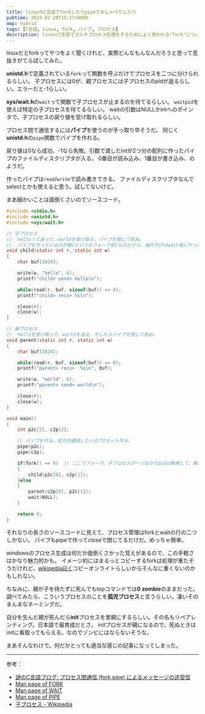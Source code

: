 ```yaml
---
title: linuxのC言語でforkしたりpipeでおしゃべりしたり
pubtime: 2015-02-28T15:17+0900
amp: hybrid
tags: [C言語, Linux, fork, パイプ, プロセス]
description: linux/C言語でマルチプロセス処理をするためによく使われる"fork"について調べてみた記録です。
---
```


linuxだとforkってやつをよく聞くけれど、実際どんなもんなんだろうと思って息抜きがてら試してみた。

**unistd.h**で定義されている`fork`って関数を呼ぶだけでプロセスを二つに分けられるらしい。
子プロセスには0が、親プロセスには子プロセスのpidが返るらしい。エラーだと-1らしい。

**sys/wait.h**の`wait`って関数で子プロセスが止まるのを待てるらしい。
`waitpid`を使えば特定の子プロセスを待てるらしい。
waitの引数はNULLかintへのポインタで、子プロセスの戻り値を受け取れるらしい。

プロセス間で通信するには**パイプ**を使うのが手っ取り早そうだ。
同じく**unistd.h**の`pipe`関数でパイプを作れる。

戻り値は0なら成功、-1なら失敗。引数で渡したintが2つ分の配列に作ったパイプのファイルディスクリプタが入る。
0番目が読み込み、1番目が書き込み、のようだ。

作ったパイプは`read`/`write`で読み書きできる。
ファイルディスクリプタなんでselectとかも使えると思う。試してないけど。

まあ細かいことは面倒くさいのでソースコード。
``` c
#include <stdio.h>
#include <unistd.h>
#include <sys/wait.h>

// 子プロセス
//  helloって送って、worldを受け取る。パイプを閉じて死ぬ。
//  パイプを作っているのが親(というかフォーク前)なのだから、後片付けはwait後にやった方が自然な気がするけれど、まあ良いか。
void child(static int r, static int w)
{
    char buf[1024];

    write(w, "hello", 6);
    printf("child> send> hello\n");

    while(read(r, buf, sizeof(buf)) <= 0);
    printf("child> recv> %s\n");

    close(r);
    close(w);
}

// 親プロセス
//  helloを受け取って、worldを送る。そしたらパイプを閉じて死ぬ。
void parent(static int r, static int w)
{
    char buf[1024];

    while(read(r, buf, sizeof(buf)) <= 0);
    printf("parent> recv>  %s\n", buf);

    write(w, "world", 6);
    printf("parent> send> world\n");

    close(r);
    close(w);
}

void main()
{
    int p2c[2], c2p[2];

    // パイプを作る。双方向通信したいので2セット作る。
    pipe(p2c);
    pipe(c2p);

    if(fork() == 0)  // ここでフォーク。子プロセスが一つなのでpidは無視して、親か子かだけ判定。
    {
        child(p2c[0], c2p[1]);
    }else
    {
        parent(c2p[0], p2c[1]);
        wait(NULL);
    }

    return 0;
}
```

それなりの長さのソースコードに見えて、プロセス管理はforkとwaitの行の二つしかない。
パイプもpipeで作ってcloseで閉じてるだけだ。めっちゃ簡単。

windowsのプロセス生成は何だか面倒くさかった覚えがあるので、この手軽さはかなり魅力的かも。
イメージ的にはまるっとコピーするforkは処理が重たそうだけれど、[wikipedia曰く](http://ja.wikipedia.org/wiki/Fork)コピーオンライトらしいからそんなに重くないのかもしれない。

ちなみに、親が子を待たずに死んでもtopコマンドでは**0 zombie**のままだった。
調べてみたら、こういうプロセスのことを**孤児プロセス**と言うらしい。凄いそのまんまなネーミングだ。

自分を生んだ親が死んだら**init**プロセスを里親にするらしい。その名もリペアレンティング。日本語で最育成だとさ。
initプロセスが親になるので、死ぬときはinitに看取ってもらえる。なのでゾンビにはならないそうな。

まあそんなわけで。何だかとっても適当な感じの記事になってしまった。

---

参考：
- [謎のC言語ブログ: プロセス間通信 (fork,pipe) によるメッセージの送受信](http://hatenaclang.blogspot.jp/2011/09/forkpipe.html)
- [Man page of FORK](http://linuxjm.sourceforge.jp/html/LDP_man-pages/man2/fork.2.html)
- [Man page of WAIT](http://linuxjm.sourceforge.jp/html/LDP_man-pages/man2/wait.2.html)
- [Man page of PIPE](http://linuxjm.sourceforge.jp/html/LDP_man-pages/man2/pipe.2.html)
- [子プロセス - Wikipedia](http://ja.wikipedia.org/wiki/%%E5%%AD%%90%%E3%%83%%97%%E3%%83%%AD%%E3%%82%%BB%%E3%%82%%B9)
